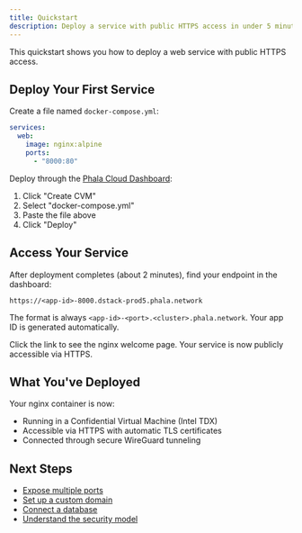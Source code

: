 ```yaml
---
title: Quickstart
description: Deploy a service with public HTTPS access in under 5 minutes
---
```


This quickstart shows you how to deploy a web service with public HTTPS access.

## Deploy Your First Service

Create a file named `docker-compose.yml`:

```yaml
services:
  web:
    image: nginx:alpine
    ports:
      - "8000:80"
```

Deploy through the [Phala Cloud Dashboard](https://cloud.phala.network):
1. Click "Create CVM"
2. Select "docker-compose.yml"
3. Paste the file above
4. Click "Deploy"

## Access Your Service

After deployment completes (about 2 minutes), find your endpoint in the dashboard:

```
https://<app-id>-8000.dstack-prod5.phala.network
```

The format is always `<app-id>-<port>.<cluster>.phala.network`. Your app ID is generated automatically.

Click the link to see the nginx welcome page. Your service is now publicly accessible via HTTPS.

## What You've Deployed

Your nginx container is now:
- Running in a Confidential Virtual Machine (Intel TDX)
- Accessible via HTTPS with automatic TLS certificates
- Connected through secure WireGuard tunneling

## Next Steps

- [Expose multiple ports](expose-http-service)
- [Set up a custom domain](/phala-cloud/networking/setup-custom-domain)
- [Connect a database](/phala-cloud/networking/expose-tcp-service)
- [Understand the security model](/phala-cloud/networking/security)